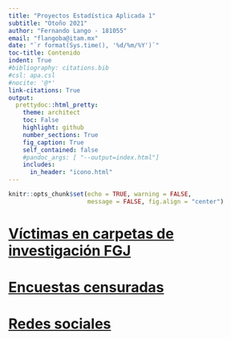 ---
title: "Proyectos Estadística Aplicada 1"
subtitle: "Otoño 2021"
author: "Fernando Lango - 181055"
email: "flangoba@itam.mx"
date: "`r format(Sys.time(), '%d/%m/%Y')`"
toc-title: Contenido  
indent: True
#bibliography: citations.bib
#csl: apa.csl 
#nocite: '@*'
link-citations: True
output: 
  prettydoc::html_pretty:
    theme: architect
    toc: False
    highlight: github
    number_sections: True
    fig_caption: True
    self_contained: false
    #pandoc_args: [ "--output=index.html"]
    includes:
      in_header: "icono.html"
---

```{r setup, include=FALSE}
knitr::opts_chunk$set(echo = TRUE, warning = FALSE, 
                      message = FALSE, fig.align = "center")
```

# [Víctimas en carpetas de investigación FGJ](https://ferlango.github.io/Proyectos-Estadistica-Aplicada-1/Proyecto-1)

# [Encuestas censuradas](https://ferlango.github.io/Proyectos-Estadistica-Aplicada-1/Proyecto-2)

# [Redes sociales](https://ferlango.github.io/Proyectos-Estadistica-Aplicada-1/Proyecto-3)

